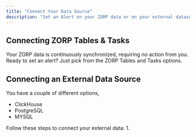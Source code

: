 ```yaml
---
title: "Connect Your Data Source"
description: "Set an Alert on your ZORP data or on your external datasource."
---
```


## Connecting ZORP Tables & Tasks
Your ZORP data is continuously synchronized, requiring no action from you. Ready to set an alert? Just pick from the ZORP Tables and Tasks options.

## Connecting an External Data Source
You have a couple of different options,
- ClickHouse 
- PostgreSQL
- MYSQL

Follow these steps to connect your external data:
1. 


